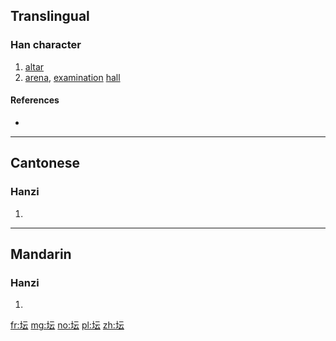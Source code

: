{{also|壇|罈}}
==Translingual==

===Han character===
{{Han char|rn=32|rad=土|as=04|sn=7|four=|canj=GMMI|ids=⿰土云}}

# [[altar]]
# [[arena]], [[examination]] [[hall]]

====References====
* {{Han ref|kx=0226.101|hdz=10421.090|uh=575B|ud=22363}}

----

==Cantonese==

===Hanzi===
{{yue-hanzi|jyut=|y=taan4|tra=[[壇]], [[罈]]}}

# {{defn|lang=yue|sort=土04}}

----

==Mandarin==

===Hanzi===
{{cmn-hanzi|tra=[[壇]], [[罈]]|pin=[[tán]] ([[tan2]])|wg=t'an<sup>2</sup>}}

# {{defn|lang=cmn|sort=土04}}

[[fr:坛]]
[[mg:坛]]
[[no:坛]]
[[pl:坛]]
[[zh:坛]]